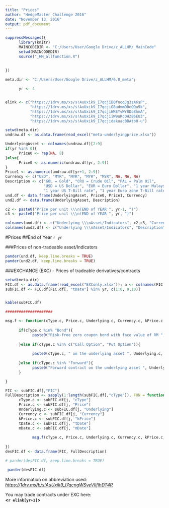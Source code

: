 ```yaml
---
title: "Prices"
author: "HedgeMaster Challenge 2016"
date: "November 13, 2016"
output: pdf_document
---
```


```r
suppressMessages({
      library(knitr)
      MAINCODEDIR <- "C:/Users/User/Google Drive/z_ALLHM/_MainCode"
      setwd(MAINCODEDIR)
      source("_HM_allfunction.R")
      
            
})

meta.dir <- "C:/Users/User/Google Drive/z_ALLHM/6.0_meta";

      yr <- 4


elink <- c("https://1drv.ms/xs/s!AuUxik9_I7qcjiBQfnoqJg3zA6sP",
           "https://1drv.ms/xs/s!AuUxik9_I7qcjiO8udmmD0eQQu9k",
           "https://1drv.ms/xs/s!AuUxik9_I7qcjiWKEYvWr8Do8hmA", 
           "https://1drv.ms/xs/s!AuUxik9_I7qcjiiW9uRcOHZ86EU3",
           "https://1drv.ms/xs/s!AuUxik9_I7qcjidakuac0BAtb0-u")

```

```r
setwd(meta.dir)
undraw.df <- as.data.frame(read_excel("meta-underlyingprice.xlsx"))

UnderlyingAsset <- colnames(undraw.df)[2:9]
if(yr %in% 0){
      Price0 <- rep(NA, 8)
}else{
      Price0 <- as.numeric(undraw.df[yr, 2:9])
}
Price1 <- as.numeric(undraw.df[yr+1, 2:9])
Currency <- c("USD", "MYR", "MYR", "MYR", "MYR", NA, NA, NA)
Description <- c("GOL = Gold", "CRU = Crude Oil", "PAL = Palm Oil",
                 "USD = US Dollar", "EUR = Euro Dollar", "1 year Malaysia T-Bill rate",
                 "1 year US T-Bill rate", "1 year Euro zone T-Bill rate")
und.df <- data.frame(UnderlyingAsset, Price0, Price1, Currency)
und2.df <- data.frame(UnderlyingAsset, Description)

c2 <- paste0("Price per unit \\\n(END of YEAR ", yr-1, ")")
c3 <- paste0("Price per unit \\\n(END of YEAR ", yr, ")")

colnames(und.df) <- c("Underlying \\\nAsset/Indicators", c2,c3, "Currency \\\nDenomination")
colnames(und2.df) <- c("Underlying \\\nAsset/Indicators", "Description")


```

#Prices
##End of Year `r yr` 

###Prices of non-tradeable asset/Indicators
```r
pander(und.df, keep.line.breaks = TRUE)
pander(und2.df, keep.line.breaks = TRUE)
```

###EXCHANGE (EXC) - Prices of tradeable derivatives/contracts
```r
setwd(meta.dir)
FIC.df <- as.data.frame(read_excel("EXConly.xlsx")); a <- colnames(FIC.df); a[6] <- "Price"; colnames(FIC.df) <- a
subFIC.df <- FIC.df[FIC.df[, "tDate"] %in% yr, c(1:6, 9,10)]


kable(subFIC.df)

#####################

msg.f <- function(cType.c, Price.c, Underlying.c, Currency.c, kPrice.c, tDate.c, mDate.c){
      
      if(cType.c %in% "Bond"){
            paste0("Risk-free zero coupon bond with face value of RM ",  kPrice.c, ", matures at the End of Year ", mDate.c, ", priced at RM ", Price.c, " as at the end of Year 0")
            
      }else if(cType.c %in% c("Call Option", "Put Option")){
            
            paste0(cType.c, " on the underlying asset ", Underlying.c, ", with a strike price of ", Currency.c, " ", kPrice.c,", matures and settle in cash at the end of Year ", mDate.c, ". Premium of the ", cType.c,  " is ", Currency.c, " ", Price.c, ", exclusive of 2% transaction cost on total premium.")
            
      }else if(cType.c %in% "Forward"){
            paste0("Forward contract on the underlying asset ", Underlying.c, " with a forward price of RM 4.78 offered by a 'third party' company, matures and settles in cash at the end of Year ", mDate.c , ". The cost of initiating this forward contract with 'third party' company is 2% of the notional value of the contract.")
      }

}

FIC <- subFIC.df[,"FIC"]
FullDescription <- sapply(1:length(subFIC.df[,"cType"]), FUN = function(j){
      cType.c <- subFIC.df[j, "cType"]
      Price.c <- subFIC.df[j, "Price"]
      Underlying.c <- subFIC.df[j, "Underlying"]
      Currency.c <- subFIC.df[j, "Currency"]
      kPrice.c <- subFIC.df[j, "kPrice"]
      tDate.c <- subFIC.df[j, "tDate"]
      mDate.c <- subFIC.df[j, "mDate"]
      
            msg.f(cType.c, Price.c, Underlying.c, Currency.c, kPrice.c, tDate.c, mDate.c)
                  
})
desFIC.df <- data.frame(FIC, FullDescription)

# pander(desFIC.df, keep.line.breaks = TRUE)

 pander(desFIC.df)


```

More information on abbreviation used:  
*<https://1drv.ms/b/s!AuUxik9_I7qcngWSveVIlflhDT4R>*


You may trade contracts under EXC here:  
**<`r elink[yr+1]`>**


